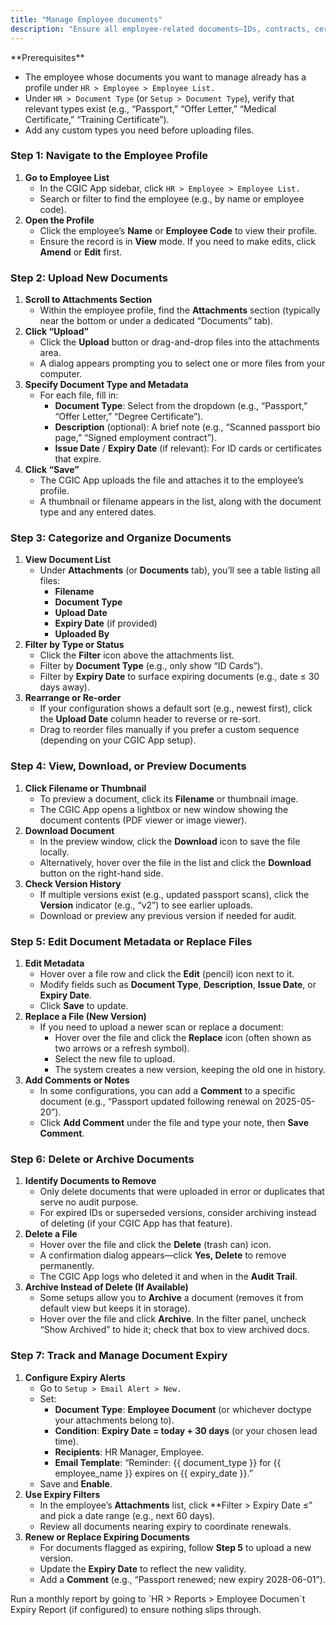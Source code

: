 ```yaml
---
title: "Manage Employee documents"
description: "Ensure all employee-related documents—IDs, contracts, certificates, and more—are uploaded, organized, and tracked in the CGIC App so HR and managers have a centralized, audit-ready repository."
---
```


<Info>
  **Prerequisites**

  - The employee whose documents you want to manage already has a profile under `HR > Employee > Employee List.`
  - Under `HR > Document Type` (or `Setup > Document Type`), verify that relevant types exist (e.g., “Passport,” “Offer Letter,” “Medical Certificate,” “Training Certificate”).
  - Add any custom types you need before uploading files.
</Info>

### Step 1: Navigate to the Employee Profile

1. **Go to Employee List**
   - In the CGIC App sidebar, click `HR > Employee > Employee List.`
   - Search or filter to find the employee (e.g., by name or employee code).
2. **Open the Profile**
   - Click the employee’s **Name** or **Employee Code** to view their profile.
   - Ensure the record is in **View** mode. If you need to make edits, click **Amend** or **Edit** first.

### Step 2: Upload New Documents

1. **Scroll to Attachments Section**
   - Within the employee profile, find the **Attachments** section (typically near the bottom or under a dedicated “Documents” tab).
2. **Click “Upload”**
   - Click the **Upload** button or drag-and-drop files into the attachments area.
   - A dialog appears prompting you to select one or more files from your computer.
3. **Specify Document Type and Metadata**
   - For each file, fill in:
     - **Document Type**: Select from the dropdown (e.g., “Passport,” “Offer Letter,” “Degree Certificate”).
     - **Description** (optional): A brief note (e.g., “Scanned passport bio page,” “Signed employment contract”).
     - **Issue Date** / **Expiry Date** (if relevant): For ID cards or certificates that expire.
4. **Click “Save”**
   - The CGIC App uploads the file and attaches it to the employee’s profile.
   - A thumbnail or filename appears in the list, along with the document type and any entered dates.

### Step 3: Categorize and Organize Documents

1. **View Document List**
   - Under **Attachments** (or **Documents** tab), you’ll see a table listing all files:
     - **Filename**
     - **Document Type**
     - **Upload Date**
     - **Expiry Date** (if provided)
     - **Uploaded By**
2. **Filter by Type or Status**
   - Click the **Filter** icon above the attachments list.
   - Filter by **Document Type** (e.g., only show “ID Cards”).
   - Filter by **Expiry Date** to surface expiring documents (e.g., date ≤ 30 days away).
3. **Rearrange or Re-order**
   - If your configuration shows a default sort (e.g., newest first), click the **Upload Date** column header to reverse or re-sort.
   - Drag to reorder files manually if you prefer a custom sequence (depending on your CGIC App setup).

### Step 4: View, Download, or Preview Documents

1. **Click Filename or Thumbnail**
   - To preview a document, click its **Filename** or thumbnail image.
   - The CGIC App opens a lightbox or new window showing the document contents (PDF viewer or image viewer).
2. **Download Document**
   - In the preview window, click the **Download** icon to save the file locally.
   - Alternatively, hover over the file in the list and click the **Download** button on the right-hand side.
3. **Check Version History**
   - If multiple versions exist (e.g., updated passport scans), click the **Version** indicator (e.g., “v2”) to see earlier uploads.
   - Download or preview any previous version if needed for audit.

### Step 5: Edit Document Metadata or Replace Files

1. **Edit Metadata**
   - Hover over a file row and click the **Edit** (pencil) icon next to it.
   - Modify fields such as **Document Type**, **Description**, **Issue Date**, or **Expiry Date**.
   - Click **Save** to update.
2. **Replace a File (New Version)**
   - If you need to upload a newer scan or replace a document:
     - Hover over the file and click the **Replace** icon (often shown as two arrows or a refresh symbol).
     - Select the new file to upload.
     - The system creates a new version, keeping the old one in history.
3. **Add Comments or Notes**
   - In some configurations, you can add a **Comment** to a specific document (e.g., “Passport updated following renewal on 2025-05-20”).
   - Click **Add Comment** under the file and type your note, then **Save Comment**.

### Step 6: Delete or Archive Documents

1. **Identify Documents to Remove**
   - Only delete documents that were uploaded in error or duplicates that serve no audit purpose.
   - For expired IDs or superseded versions, consider archiving instead of deleting (if your CGIC App has that feature).
2. **Delete a File**
   - Hover over the file and click the **Delete** (trash can) icon.
   - A confirmation dialog appears—click **Yes, Delete** to remove permanently.
   - The CGIC App logs who deleted it and when in the **Audit Trail**.
3. **Archive Instead of Delete (If Available)**
   - Some setups allow you to **Archive** a document (removes it from default view but keeps it in storage).
   - Hover over the file and click **Archive**. In the filter panel, uncheck “Show Archived” to hide it; check that box to view archived docs.

### Step 7: Track and Manage Document Expiry

1. **Configure Expiry Alerts**
   - Go to `Setup > Email Alert > New.`
   - Set:
     - **Document Type**: **Employee Document** (or whichever doctype your attachments belong to).
     - **Condition**: **Expiry Date = today \+ 30 days** (or your chosen lead time).
     - **Recipients**: HR Manager, Employee.
     - **Email Template**: “Reminder: {{ document_type }} for {{ employee_name }} expires on {{ expiry_date }}.”
   - Save and **Enable**.
2. **Use Expiry Filters**
   - In the employee’s **Attachments** list, click \*\*Filter \> Expiry Date ≤” and pick a date range (e.g., next 60 days).
   - Review all documents nearing expiry to coordinate renewals.
3. **Renew or Replace Expiring Documents**
   - For documents flagged as expiring, follow **Step 5** to upload a new version.
   - Update the **Expiry Date** to reflect the new validity.
   - Add a **Comment** (e.g., “Passport renewed; new expiry 2028-06-01”).

<Tip>
  Run a monthly report by going to `HR > Reports > Employee Documen`t Expiry Report (if configured) to ensure nothing slips through.
</Tip>